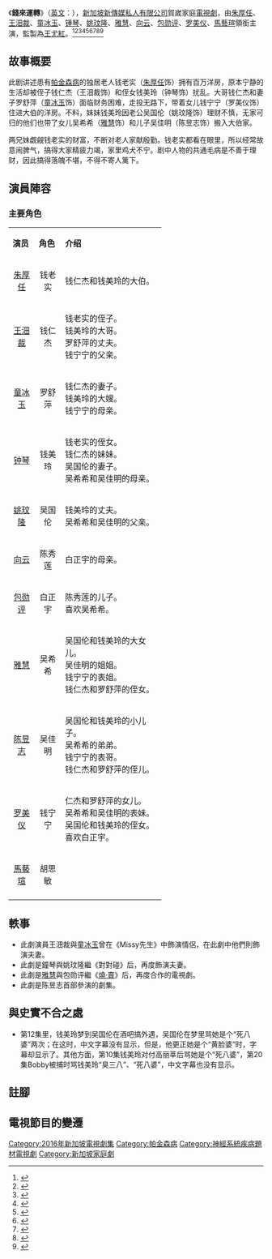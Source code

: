 {{noteTA
|G1=Medicine}}
{{電視節目信息框
| 名稱       = 錢來運轉 <br/> House of Fortune
| 别名       = [[林紫微|林紫微]]
| 圖片       =
| 類型       = 家庭倫理、賀嵗、辦公室政治
| 演出       = [[朱厚任|朱厚任]]、[[王沺裁|王沺裁]]、[[童冰玉|童冰玉]]、<br>[[钟琴_(艺人)|锺琴]]、[[姚玟隆|姚玟隆]]、[[雅慧|雅慧]]、[[向云|向云]]、<br>[[包勋评|包勋评]]、[[罗美仪|罗美仪]]、[[馬藝瑄|馬藝瑄]]
| 主題曲     = 
| 片尾曲     = 
| 語言       = [[華語|華語]]
| 集數       = 20
| 製作年份   = 2015年9月 - 2015年11月
| 執行製作   = 
| 製作人     = 
| 監製       = [[王尤紅|王尤紅]]
| 導演       = [[方傢福|方傢福]]，[[高淑怡|高淑怡]]
| 助理导演   = 
| 統籌       = 
| 編審       = 
| 編導       = 
| 助理編導   =  
| 編劇       = [[谢俊源|谢俊源]]、[[陈耀|陈耀]]
| 剪辑       = 
| 外景       = {{SIN}}
| 摄影       = 
| 每集長     = 46分钟
| 製作公司   = [[新傳媒電視（新加坡）私人有限公司|新傳媒電視（新加坡）私人有限公司]]
| 頻道1      = [[新傳媒8頻道|新傳媒8頻道]]
| 視頻制式1  = [[標準畫質電視|標準畫質電視]]、[[高清晰度电视|高清晰度电视]]
| 音頻制式1  = [[立体声|立体声]]
| 首播國家1  = {{SIN}}
| 首播地區1  = 
| 開始1      = 2016年1月19日
| 結束1      = 2016年2月17日
| 前作       = [[志在四方II|志在四方II]]
| 续作       = [[復仇女王|復仇女王]]
| 相关节目   = 
| 官方網站   = 
}}

《'''錢來運轉'''》（[[英语|英文]]：{{lang|en|'''House of Fortune'''}}），[[新加坡|新加坡]][[新傳媒私人有限公司|新傳媒私人有限公司]]賀嵗家庭[[電視劇|電視劇]]，由[[朱厚任|朱厚任]]、[[王沺裁|王沺裁]]、[[童冰玉|童冰玉]]、[[锺琴|锺琴]]、[[姚玟隆|姚玟隆]]、[[雅慧|雅慧]]、[[向云|向云]]、[[包勋评|包勋评]]、[[罗美仪|罗美仪]]、[[馬藝瑄|馬藝瑄]]領銜主演，監製為[[王尤紅|王尤紅]]。<ref>{{cite news|title=王沺裁花钱不手软 姚玟隆锺琴险破产|url=http://tv.toggle.sg/en/channel8/entnews/default-5836730|author=陈祎婷|publisher=Toggle|date=2015年11月2日|accessdate=2015年12月1日|archive-date=2018年6月29日|archive-url=https://web.archive.org/web/20180629104344/https://tv.toggle.sg/en/channel8/entnews/default-5836730|dead-url=yes}}</ref><ref>{{cite news|title=Thomas Ong buys duplicate souvenirs for pals|url=http://tv.toggle.sg/en/channel8/entnews/thomas-ong-buys-duplicate-5857058|accessdate=2015年12月1日|publisher=Toggle|date=2015年11月6日|language=英语|archive-url=https://web.archive.org/web/20151208074649/http://tv.toggle.sg/en/channel8/entnews/thomas-ong-buys-duplicate-5857058|archive-date=2015年12月8日|dead-url=yes}}</ref><ref>{{cite news|title=陈泂江包勋评露肌秀肉 林慧玲雅慧唾弃不赏脸|url=http://tv.toggle.sg/en/channel8/entnews/default-5925018|author=陈祎婷|publisher=Toggle|date=2015年11月26日|accessdate=2015年12月1日|archive-date=2018年6月29日|archive-url=https://web.archive.org/web/20180629104341/https://tv.toggle.sg/en/channel8/entnews/default-5925018|dead-url=yes}}</ref><ref>{{cite news|title=Desmond Tan, Shane Pow bare their bods for upcoming dramas|url=http://tv.toggle.sg/en/channel8/entnews/desmond-tan-shane-pow-5930926|accessdate=2015年12月1日|publisher=Toggle|date=2015年11月27日|language=英语|archive-url=https://web.archive.org/web/20151208052214/http://tv.toggle.sg/en/channel8/entnews/desmond-tan-shane-pow-5930926|archive-date=2015年12月8日|dead-url=yes}}</ref><ref>{{cite news|title=罗美仪初吻献包勋评 童冰玉马艺瑄想当导演|url=http://entertainment.toggle.sg/zh/celebrityphotos/default-6088540|publisher=Toggle|date=2016年1月6日|accessdate=2016年1月7日|archive-url=https://web.archive.org/web/20160127211404/http://entertainment.toggle.sg/zh/celebrityphotos/default-6088540|archive-date=2016年1月27日|dead-url=yes}}</ref><ref>{{cite news|title=Goodbye 2015, hello 2016 with House of Fortune|url=http://tv.toggle.sg/en/channel8/entnews/goodbye-2015-hello-2016-6089970|publisher=Toggle|date=2016年1月7日|language=英语|access-date=2016年1月7日|archive-url=https://web.archive.org/web/20160304190740/http://tv.toggle.sg/en/channel8/entnews/goodbye-2015-hello-2016-6089970|archive-date=2016年3月4日|dead-url=yes}}</ref><ref>{{cite news|title=Ya Hui and Shane Pow can't get along without pinching and scratching|url=http://www.todayonline.com/entertainment/television/ya-hui-and-shane-pow-cant-get-along-without-pinching-and-scratching|publisher=今日报|date=2016年1月7日|accessdate=2016年1月9日|language=英语|archive-date=2018年6月29日|archive-url=https://web.archive.org/web/20180629102745/https://www.todayonline.com/entertainment/television/ya-hui-and-shane-pow-cant-get-along-without-pinching-and-scratching|dead-url=no}}</ref><ref>{{cite news|title=Less male attention for blonde Ya Hui|url=http://www.todayonline.com/entertainment/television/less-male-attention-blonde-ya-hui|publisher=今日报|date=2016年1月7日|accessdate=2016年1月9日|language=英语|archive-date=2018年6月29日|archive-url=https://web.archive.org/web/20180629102630/https://www.todayonline.com/entertainment/television/less-male-attention-blonde-ya-hui|dead-url=no}}</ref><ref>{{cite news|title=Un-Chris-tening Tong Bing Yu|url=http://www.todayonline.com/entertainment/television/un-chris-tening-tong-bing-yu|publisher=今日报|date=2016年1月9日|language=英语|accessdate=2016年1月9日|archive-date=2020年3月4日|archive-url=https://web.archive.org/web/20200304063327/https://www.todayonline.com/entertainment/television/un-chris-tening-tong-bing-yu|dead-url=no}}</ref>

== 故事概要 ==
此剧讲述患有[[帕金森病|帕金森病]]的独居老人钱老实（[[朱厚任|朱厚任]]饰）拥有百万洋房，原本宁静的生活却被侄子钱仁杰（王沺裁饰）和侄女钱美玲（钟琴饰）扰乱。大哥钱仁杰和妻子罗舒萍（[[童冰玉|童冰玉]]饰）面临财务困难，走投无路下，带着女儿钱宁宁（罗美仪饰）住进大伯的洋房。不料，妹妹钱美玲因老公吴国伦（姚玟隆饰）理财不慎，无家可归的他们也带了女儿吴希希（[[雅慧|雅慧]]饰）和儿子吴佳明（陈昱志饰）搬入大伯家。

两兄妹觑觎钱老实的财富，不断对老人家献殷勤。钱老实都看在眼里，所以经常故意闹脾气，搞得大家精疲力竭，家里鸡犬不宁。剧中人物的共通毛病是不善于理财，因此搞得落魄不堪，不得不寄人篱下。

== 演員陣容 ==
=== 主要角色 ===
{|class="wikitable" width="85%"
|- style="background:#771312; color:#e5ba73" align=center
|width="12%"|'''演员''' || width="12%"|'''角色''' || width="46%"|'''介绍'''
|-
|<center>[[朱厚任|朱厚任]]||<center>钱老实 || 钱仁杰和钱美玲的大伯。
|-
|<center>[[王沺裁|王沺裁]]||<center>钱仁杰 || 钱老实的侄子。<br> 钱美玲的大哥。<br> 罗舒萍的丈夫。<br> 钱宁宁的父亲。
|-
|<center>[[童冰玉|童冰玉]]||<center>罗舒萍 || 钱仁杰的妻子。<br> 钱美玲的大嫂。<br> 钱宁宁的母亲。
|-
|<center>[[钟琴_(艺人)|钟琴]]||<center>钱美玲 || 钱老实的侄女。<br> 钱仁杰的妹妹。<br> 吴国伦的妻子。<br> 吴希希和吴佳明的母亲。
|-
|<center>[[姚玟隆|姚玟隆]]||<center>吴国伦 || 钱美玲的丈夫。<br> 吴希希和吴佳明的父亲。
|-
|<center>[[向云|向云]]||<center>陈秀莲 || 白正宇的母亲。
|-
|<center>[[包勋评|包勋评]]||<center>白正宇 || 陈秀莲的儿子。<br> 喜欢吴希希。
|-
|<center>[[雅慧|雅慧]]||<center>吴希希 || 吴国伦和钱美玲的大女儿。<br> 吴佳明的姐姐。<br> 钱宁宁的表姐。<br> 钱仁杰和罗舒萍的侄女。
|-
|<center>[[陈昱志|陈昱志]]||<center>吴佳明 || 吴国伦和钱美玲的小儿子。<br> 吴希希的弟弟。<br> 钱宁宁的表哥。<br> 钱仁杰和罗舒萍的侄儿。
|-
|<center>[[罗美仪|罗美仪]]||<center>钱宁宁 ||  仁杰和罗舒萍的女儿。<br> 吴希希和吴佳明的表妹。<br> 吴国伦和钱美玲的侄女。<br> 喜欢白正宇。
|-
|<center>[[馬藝瑄|馬藝瑄]]||<center>胡思敏 ||
|-
|}

== 軼事 ==
*此劇演員王沺裁與[[童冰玉|童冰玉]]曾在《Missy先生》中飾演情侶，在此劇中他們則飾演夫妻。
*此劇是鐘琴與姚玟隆繼《對對碰》后，再度飾演夫妻。
*此劇是[[雅慧|雅慧]]與包勋评繼《[[燒賣_(電視劇)|燒·賣]]》后，再度合作的電視劇。
*此劇是陈昱志首部參演的劇集。

== 與史實不合之處 ==
*第12集里，钱美玲梦到吴国伦在酒吧搞外遇，吴国伦在梦里骂她是个“死八婆”两次；在这时，中文字幕没有显示，但是，他更正她是个“黄脸婆”时，字幕却显示了。其他方面，第10集钱美玲对付高丽莘后骂她是个“死八婆”，第20集Bobby被捕时骂钱美玲“臭三八”、“死八婆”，中文字幕也没有显示。

== 註腳 ==
{{註腳}}

==電視節目的變遷==
{{hideH|新加坡播出}}
{{電視節目的變遷
|電視台={{flagicon|SIN}}[[新加坡|新加坡]] [[新傳媒8頻道|新傳媒8頻道]]
|播放檔次=星期一至五 21:00 - 22:00<br>2016年2月8日及9日（农历新年暂停播出）
|節目名稱=錢來運轉<br />（2016.01.19 - 2016.02.17）
|上一節目=[[志在四方II|志在四方II]]<br />（2015.12.04 - 2016.01.18）
|下一節目=[[復仇女王|復仇女王]]<br />（2016.02.18 - 2016.03.16）
|2播放檔次=星期一至五 17:30 - 18:30<br>（重播）
|2節目名稱=錢來運轉<br />（2017.01.10 - 2017.02.08）
|2上一節目=[[虎妈来了|虎妈来了]]<br />（2016.12.13 - 2017.01.09）
|2下一節目=[[志在四方2|志在四方2]]<br />（2017.02.09 - 2017.03.24）
|3播放檔次=星期六至日 07:20 - 09:00<br>（重播连接两集）
|3節目名稱=錢來運轉<br />（2022.02.05 - 2022.03.06）
|3上一節目=[[初一的心願|初一的心願]]<br />（2022.11 - 2022.12）<hr>[[过好年|过好年]]<br />（2022.01.01 - 2022.01.30）
|3下一節目=[[]]<br />（）
}}
{{hideF}}
{{hideH|新加坡以外地區播出}}
{{電視節目的變遷
|電視台={{flagicon|MYS}}[[马来西亚|马来西亚]] [[Astro双星|Astro双星]]、[[Astro双星|Astro双星HD]]
|播放檔次=星期一至五 17:00 - 18:00<br>2016年2月8日及9日（农历新年暂停播出）
|節目名稱=錢來運轉<br />（2016.01.19 - 2016.02.17）
|上一節目=[[志在四方II|志在四方II]]<br />（2015.12.04 - 2016.01.18）
|下一節目=[[愛要怎麼說|愛要怎麼說]]<br />（2016.03.17 - 2016.04.27）
}}
{{電視節目的變遷
|電視台={{flagicon|MYS}}[[马来西亚|马来西亚]] [[Astro_AEC|Astro AEC]]、[[Astro_AEC|Astro AEC HD]]
|播放檔次=星期一至五 20:30 - 21:30
|節目名稱=錢來運轉<br />（2016.08.18 - 2016.09.14）
|上一節目=[[志在四方II|志在四方II]]<br />（2016.07.05 - 2016.08.17）
|下一節目=[[愛要怎麼說|愛要怎麼說]]<br />（2016.10.13 - 2016.11.23）
}}
{{電視節目的變遷
|電視台={{CHNML}} [[中国东三台|中国东三台]]
|播放檔次= 星期一至五 19:00 - 20:00
|節目名稱=钱来运转<br>（2022年3月31日-2022年4月27日）
|上一節目=[[百歲大吉|百歲大吉]]<br>（2022年3月3日-2022年3月30日）
|下一節目=[[118大团圆|118大团圆]]<br>（2022年4月28日-2022年5月30日）<hr>
[[好運到|好運到]]<br>（2022年5月31日-2022年6月27日）<hr> [[喜事年年|喜事年年]]（重播）<br>（2022年6月28日-2022年7月27日）
}}
{{hideF}}

{{DEFAULTSORT:Qian Lai Yun Zhuan}}
[[Category:2016年新加坡電視劇集|Category:2016年新加坡電視劇集]]
[[Category:帕金森病|Category:帕金森病]]
[[Category:神經系統疾病題材電視劇|Category:神經系統疾病題材電視劇]]
[[Category:新加坡家庭劇|Category:新加坡家庭劇]]